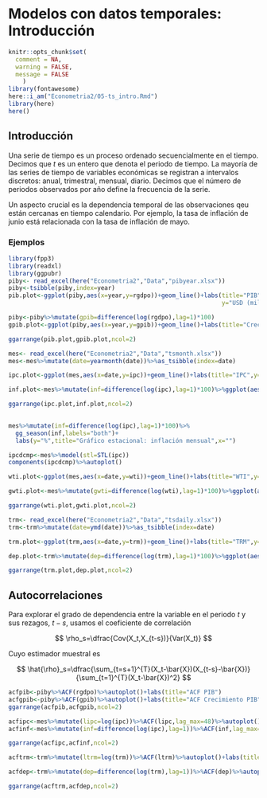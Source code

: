 # Modelos con datos temporales: Introducción

```r
knitr::opts_chunk$set(
  comment = NA, 
  warning = FALSE, 
  message = FALSE
    )
library(fontawesome)
here::i_am("Econometria2/05-ts_intro.Rmd")
library(here)
here()
```


## Introducción

Una serie de tiempo es un proceso ordenado secuencialmente en el tiempo. Decimos que $t$ es un entero que denota el periodo de tiempo. La mayoría de las series de tiempo de variables económicas se registran a intervalos discretos: anual, trimestral, mensual, diario. Decimos que el número de periodos observados por año define la frecuencia de la serie. 

Un aspecto crucial es la dependencia temporal de las observaciones qeu están cercanas en tiempo calendario. Por ejemplo, la tasa de inflación de junio está relacionada con la tasa de inflación de mayo. 


### Ejemplos



```r
library(fpp3)
library(readxl)
library(ggpubr)
piby<- read_excel(here("Econometria2","Data","pibyear.xlsx"))
piby<-tsibble(piby,index=year)
pib.plot<-ggplot(piby,aes(x=year,y=rgdpo))+geom_line()+labs(title="PIB",
                                                            y="USD (millones 2011)",x="")+theme_minimal()

piby<-piby%>%mutate(gpib=difference(log(rgdpo),lag=1)*100)
gpib.plot<-ggplot(piby,aes(x=year,y=gpib))+geom_line()+labs(title="Crecimiento",y="%",x="",caption="Penn World Tables")+theme_minimal()+geom_hline(yintercept=0)

ggarrange(pib.plot,gpib.plot,ncol=2)                                                            
```

```r
mes<- read_excel(here("Econometria2","Data","tsmonth.xlsx"))
mes<-mes%>%mutate(date=yearmonth(date))%>%as_tsibble(index=date)

ipc.plot<-ggplot(mes,aes(x=date,y=ipc))+geom_line()+labs(title="IPC",y="",x="")+theme_minimal()

inf.plot<-mes%>%mutate(inf=difference(log(ipc),lag=1)*100)%>%ggplot(aes(x=date,y=inf))+geom_line()+theme_minimal()+labs(title="Inflación Mensual",x="",y="",caption="DANE")

ggarrange(ipc.plot,inf.plot,ncol=2)
  
```

```r
mes%>%mutate(inf=difference(log(ipc),lag=1)*100)%>%
  gg_season(inf,labels="both")+
  labs(y="%",title="Gráfico estacional: inflación mensual",x="")
```

```r
ipcdcmp<-mes%>%model(stl=STL(ipc))
components(ipcdcmp)%>%autoplot()
```

```r
wti.plot<-ggplot(mes,aes(x=date,y=wti))+geom_line()+labs(title="WTI",y="US$/barril",x="")+theme_minimal()

gwti.plot<-mes%>%mutate(gwti=difference(log(wti),lag=1)*100)%>%ggplot(aes(x=date,y=gwti))+geom_line()+theme_minimal()+labs(title="Var mes WTI",x="",y="%",caption="IEA")

ggarrange(wti.plot,gwti.plot,ncol=2)
```
```r
trm<- read_excel(here("Econometria2","Data","tsdaily.xlsx"))
trm<-trm%>%mutate(date=ymd(date))%>%as_tsibble(index=date)

trm.plot<-ggplot(trm,aes(x=date,y=trm))+geom_line()+labs(title="TRM",y="COP/USD",x="")+theme_minimal()

dep.plot<-trm%>%mutate(dep=difference(log(trm),lag=1)*100)%>%ggplot(aes(x=date,y=dep))+geom_line()+theme_minimal()+labs(title="Depreciación",x="",y="%",caption="BanRep")

ggarrange(trm.plot,dep.plot,ncol=2)

```

## Autocorrelaciones

Para explorar el grado de dependencia entre la variable en el periodo $t$ y sus rezagos, $t-s$, usamos el coeficiente de correlación

$$
\rho_s=\dfrac{Cov(X_t,X_{t-s})}{Var(X_t)}
$$

Cuyo estimador muestral es

$$
\hat{\rho}_s=\dfrac{\sum_{t=s+1}^{T}(X_t-\bar{X})(X_{t-s}-\bar{X})}{\sum_{t=1}^{T}(X_t-\bar{X})^2}
$$

```r
acfpib<-piby%>%ACF(rgdpo)%>%autoplot()+labs(title="ACF PIB")
acfgpib<-piby%>%ACF(gpib)%>%autoplot()+labs(title="ACF Crecimiento PIB")
ggarrange(acfpib,acfgpib,ncol=2)
```

```r
acfipc<-mes%>%mutate(lipc=log(ipc))%>%ACF(lipc,lag_max=48)%>%autoplot()+labs(title="ACF Ln IPC")
acfinf<-mes%>%mutate(inf=difference(log(ipc),lag=1))%>%ACF(inf,lag_max=48)%>%autoplot()+labs(title="ACF Inflación")

ggarrange(acfipc,acfinf,ncol=2)
```


```r
acftrm<-trm%>%mutate(ltrm=log(trm))%>%ACF(ltrm)%>%autoplot()+labs(title="ACF Ln TRM")

acfdep<-trm%>%mutate(dep=difference(log(trm),lag=1))%>%ACF(dep)%>%autoplot()+labs(title="ACF Depreciación")

ggarrange(acftrm,acfdep,ncol=2)
```

